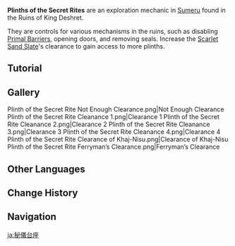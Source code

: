 {{Stub|Add images for all clearance levels}}
{{Terminology Infobox
|image     = Plinth of the Secret Rite Controls.png
|type      = Exploration
|region    = Sumeru
|subregion = Great Red Sand
}}
'''Plinths of the Secret Rites''' are an exploration mechanic in [[Sumeru]] found in the Ruins of King Deshret.

They are controls for various mechanisms in the ruins, such as disabling [[Primal Barrier]]s, opening doors, and removing seals. Increase the [[Scarlet Sand Slate]]'s clearance to gain access to more plinths.

==Tutorial==
{{Transclude|Tutorial/The Mysterious Control Unit...}}

==Gallery==
<gallery hideaddbutton="true" captionalign="center">
Plinth of the Secret Rite Not Enough Clearance.png|Not Enough Clearance
Plinth of the Secret Rite Cleanance 1.png|Clearance 1
Plinth of the Secret Rite Cleanance 2.png|Clearance 2
Plinth of the Secret Rite Cleanance 3.png|Clearance 3
Plinth of the Secret Rite Cleanance 4.png|Clearance 4
Plinth of the Secret Rite Clearance of Khaj-Nisu.png|Clearance of Khaj-Nisu
Plinth of the Secret Rite Ferryman’s Clearance.png|Ferryman’s Clearance
</gallery>

==Other Languages==
{{Other Languages
|en      = Plinth of the Secret Rites
|zhs     = 秘仪台座
|zhs_rm  = Mìyí Táizuò
|zht     = 秘儀台座
|zht_rm  = Mìyí Táizuò
|zh_tl   = Pedestal of Secret Rite
|ja      = 秘儀台座
|ja_rm   = Higi Daiza
|ja_tl   = Pedestal of Secret Rite
|ko      = 비밀 의식대
|ko_rm   = Bimil Uisikdae
|ko_tl   = Secret Ritual-Stand
|es      = Pedestal del rito secreto
|es_tl   = Pedestal of the Secret Rite
|fr      = Plinthe des rites
|fr_tl   = Plinth of the Rites
|ru      = Постамент тайных обрядов
|ru_tl   = Pedestal of Secret Rites
|th      = แท่นพิธีกรรมลับ
|th_rm   = Thaen Phi-thi-kam Lap
|th_tl   = Secret Ritual Altar
|vi      = {{tt|Đài|臺}} {{tt|Bí Ẩn|秘隱}}
|vi_tl   = Mysterious Platform
|de      = Sockel des Geheimen Ritus
|de_tl   = Plinth of the Secret Rite
|id      = Plinth of the Secret Rite
|pt      = Plinto o Ritual Secreto
|pt_tl   = 
|tr      = 
|tr_tl   = 
|it      = 
|it_tl   = 
}}

==Change History==
{{Change History|3.1}}

==Navigation==
{{Exploration Navbox|Sumeru}}

[[ja:秘儀台座]]
